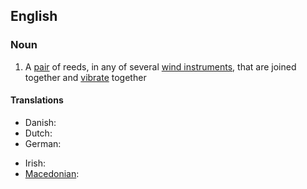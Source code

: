 ==English==

===Noun===
{{wikipedia}}
{{en-noun|sg=[[double]] [[reed]]}}

#{{music}} A [[pair]] of reeds, in any of several [[wind instrument]]s, that are joined together and [[vibrate]] together

====Translations====
{{trans-top|a pair of reeds in wind instruments}}
* Danish: {{t-|da|dobbelt rørblad}}
* Dutch: {{t-|nl|Dubbelriet}}
* German: {{t-|de|Doppelrohrblatt}}
{{trans-mid}}
* Irish: {{t|ga|feag dhúbailte|f}}
* [[Macedonian]]: {{t|mk|двојанка|f|tr=dvójanka|sc=Cyrl|xs=Macedonian}}
{{trans-bottom}}